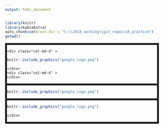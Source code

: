 ```yaml
---
output: html_document
---
```




```r
library(knitr)
library(kableExtra)
opts_chunk$set(root.dir = "C:\\2018_working\\git_repos\\R_practice")
getwd()
```


<div class="col-md-12" style="border:solid">
  <div class="row" style="border:solid">
    <div class="col-md-4" >
```r

knitr::include_graphics("google_logo.png")

```
    </div>
    <div class="col-md-4" >
    </div>
  </div>
  <div class="row" style="border:solid">
```r

knitr::include_graphics("google_logo.png")

```
  </div>
  <div class="row" style="border:solid">
```r

knitr::include_graphics("google_logo.png")

```
    </div>
  </div>
</div>
